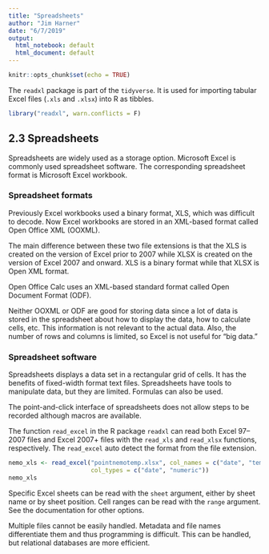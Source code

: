 ```yaml
---
title: "Spreadsheets"
author: "Jim Harner"
date: "6/7/2019"
output:
  html_notebook: default
  html_document: default
---
```


```r
knitr::opts_chunk$set(echo = TRUE)
```
The `readxl` package is part of the `tidyverse`. It is used for importing tabular Excel files (`.xls` and `.xlsx`) into R as tibbles.
```r
library("readxl", warn.conflicts = F)
```

## 2.3 Spreadsheets

Spreadsheets are widely used as a storage option. Microsoft Excel is commonly used spreadsheet software. The corresponding spreadsheet format is Microsoft Excel workbook.

### Spreadsheet formats

Previously Excel workbooks used a binary format, XLS, which was difficult to decode. Now Excel workbooks are stored in an XML-based format called Open Office XML (OOXML).

The main difference between these two file extensions is that the XLS is created on the version of Excel prior to 2007 while XLSX is created on the version of Excel 2007 and onward. XLS is a binary format while that XLSX is Open XML format.

Open Office Calc uses an XML-based standard format called Open Document Format (ODF).

Neither OOXML or ODF are good for storing data since a lot of data is stored in the spreadsheet about how to display the data, how to calculate cells, etc. This information is not relevant to the actual data. Also, the number of rows and columns is limited, so Excel is not useful for "big data."

### Spreadsheet software

Spreadsheets displays a data set in a rectangular grid of cells. It has the benefits of fixed-width format text files. Spreadsheets have tools to manipulate data, but they are limited. Formulas can also be used.

The point-and-click interface of spreadsheets does not allow steps to be recorded although macros are available.

The function `read_excel` in the R package `readxl` can read both Excel 97--2007 files and Excel 2007+ files with the `read_xls` and `read_xlsx` functions, respectively. The `read_excel` auto detect the format from the file extension.
```r
nemo_xls <- read_excel("pointnemotemp.xlsx", col_names = c("date", "temp"),
                       col_types = c("date", "numeric"))
nemo_xls
```

Specific Excel sheets can be read with the `sheet` argument, either by sheet name or by sheet position. Cell ranges can be read with the `range` argument. See the documentation for other options.

Multiple files cannot be easily handled. Metadata and file names differentiate them and thus programming is difficult. This can be handled, but relational databases are more efficient.
